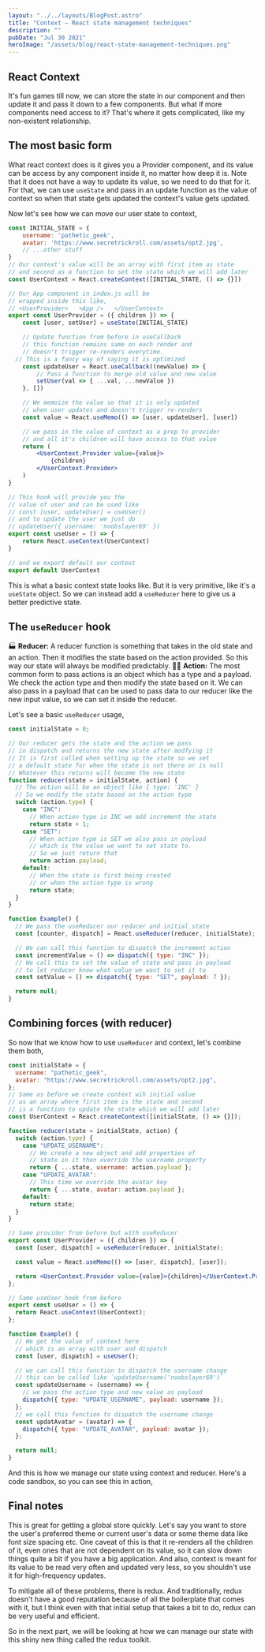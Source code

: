 ```yaml
---
layout: "../../layouts/BlogPost.astro"
title: "Context — React state management techniques"
description: ""
pubDate: "Jul 30 2021"
heroImage: "/assets/blog/react-state-management-techniques.png"
---
```


## React Context

It's fun games till now, we can store the state in our component and then update it and pass it down to a few components. But what if more components need access to it? That's where it gets complicated, like my non-existent relationship.

## The most basic form

What react context does is it gives you a Provider component, and its value can be access by any component inside it, no matter how deep it is. Note that it does not have a way to update its value, so we need to do that for it. For that, we can use `useState` and pass in an update function as the value of context so when that state gets updated the context's value gets updated.

Now let's see how we can move our user state to context,

```jsx
const INITIAL_STATE = {
	username: 'pathetic_geek',
	avatar: 'https://www.secretrickroll.com/assets/opt2.jpg',
	// ...other stuff
}
// Our context's value will be an array with first item as state
// and second as a function to set the state which we will add later
const UserContext = React.createContext([INITIAL_STATE, () => {}])

// Our App component in index.js will be
// wrapped inside this like,
// <UserProvider>   <App />   </UserContext>
export const UserProvider = ({ children }) => {
	const [user, setUser] = useState(INITIAL_STATE)

	// Update function from before in useCallback
	// this function remains same on each render and
	// doesn't trigger re-renders everytime.
  // This is a fancy way of saying it is optimized
	const updateUser = React.useCallback((newValue) => {
		// Pass a function to merge old value and new value
		setUser(val => { ...val, ...newValue })
	}, [])

	// We memoize the value so that it is only updated
	// when user updates and doesn't trigger re-renders
	const value = React.useMemo(() => [user, updateUser], [user])

	// we pass in the value of context as a prop to provider
	// and all it's children will have access to that value
	return (
		<UserContext.Provider value={value}>
			{children}
		</UserContext.Provider>
	)
}

// This hook will provide you the
// value of user and can be used like
// const [user, updateUser] = useUser()
// and to update the user we just do
// updateUser({ username: 'noobslayer69' })
export const useUser = () => {
	return React.useContext(UserContext)
}

// and we export default our context
export default UserContext
```

This is what a basic context state looks like. But it is very primitive, like it's a `useState` object. So we can instead add a `useReducer` here to give us a better predictive state.

## The `useReducer` hook

🏭 **Reducer:**
A reducer function is something that takes in the old state and an action. Then it modifies the state based on the action provided. So this way our state will always be modified predictably.
👨‍🏭 **Action:**
The most common form to pass actions is an object which has a type and a payload. We check the action type and then modify the state based on it. We can also pass in a payload that can be used to pass data to our reducer like the new input value, so we can set it inside the reducer.

Let's see a basic `useReducer` usage,

```jsx
const initialState = 0;

// Our reducer gets the state and the action we pass
// in dispatch and returns the new state after modfying it
// It is first called when setting up the state so we set
// a default state for when the state is not there or is null
// Whatever this returns will become the new state
function reducer(state = initialState, action) {
  // The action will be an object like { type: 'INC' }
  // So we modify the state based on the action type
  switch (action.type) {
    case "INC":
      // When action type is INC we add increment the state
      return state + 1;
    case "SET":
      // When action type is SET we also pass in payload
      // which is the value we want to set state to.
      // So we just return that
      return action.payload;
    default:
      // When the state is first being created
      // or when the action type is wrong
      return state;
  }
}

function Example() {
  // We pass the useReducer our reducer and initial state
  const [counter, dispatch] = React.useReducer(reducer, initialState);

  // We can call this function to dispatch the increment action
  const incrementValue = () => dispatch({ type: "INC" });
  // We call this to set the value of state and pass in payload
  // to let reducer know what value we want to set it to
  const setValue = () => dispatch({ type: "SET", payload: 7 });

  return null;
}
```

## Combining forces (with reducer)

So now that we know how to use `useReducer` and context, let's combine them both,

```jsx
const initialState = {
  username: "pathetic_geek",
  avatar: "https://www.secretrickroll.com/assets/opt2.jpg",
};
// Same as before we create context wih initial value
// as an array where first item is the state and second
// is a function to update the state which we will add later
const UserContext = React.createContext([initialState, () => {}]);

function reducer(state = initialState, action) {
  switch (action.type) {
    case "UPDATE_USERNAME":
      // We create a new object and add properties of
      // state in it then override the username property
      return { ...state, username: action.payload };
    case "UPDATE_AVATAR":
      // This time we override the avatar key
      return { ...state, avatar: action.payload };
    default:
      return state;
  }
}

// Same provider from before but with useReducer
export const UserProvider = ({ children }) => {
  const [user, dispatch] = useReducer(reducer, initialState);

  const value = React.useMemo(() => [user, dispatch], [user]);

  return <UserContext.Provider value={value}>{children}</UserContext.Provider>;
};

// Same useUser hook from before
export const useUser = () => {
  return React.useContext(UserContext);
};

function Example() {
  // We get the value of context here
  // which is an array with user and dispatch
  const [user, dispatch] = useUser();

  // we can call this function to dispatch the username change
  // this can be called like `updateUsername('noobslayer69')`
  const updateUsername = (username) => {
    // we pass the action type and new value as payload
    dispatch({ type: "UPDATE_USERNAME", payload: username });
  };
  // we call this function to dispatch the username change
  const updatAvatar = (avatar) => {
    dispatch({ type: "UPDATE_AVATAR", payload: avatar });
  };

  return null;
}
```

And this is how we manage our state using context and reducer. Here's a code sandbox, so you can see this in action,


<CodeSandbox id="react-context-boilerplate-fzv7d" view="editor" />

## Final notes

This is great for getting a global store quickly. Let's say you want to store the user's preferred theme or current user's data or some theme data like font size spacing etc.
One caveat of this is that it re-renders all the children of it, even ones that are not dependent on its value, so it can slow down things quite a bit if you have a big application. And also, context is meant for its value to be read very often and updated very less, so you shouldn't use it for high-frequency updates.

To mitigate all of these problems, there is redux. And traditionally, redux doesn't have a good reputation because of all the boilerplate that comes with it, but I think even with that initial setup that takes a bit to do, redux can be very useful and efficient.

So in the next part, we will be looking at how we can manage our state with this shiny new thing called the redux toolkit.
